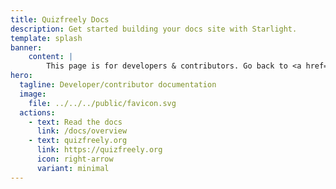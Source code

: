 ```yaml
---
title: Quizfreely Docs
description: Get started building your docs site with Starlight.
template: splash
banner:
    content: |
        This page is for developers & contributors. Go back to <a href="https://quizfreely.org">quizfreely.org</a>?
hero:
  tagline: Developer/contributor documentation
  image:
    file: ../../../public/favicon.svg
  actions:
    - text: Read the docs
      link: /docs/overview
    - text: quizfreely.org
      link: https://quizfreely.org
      icon: right-arrow
      variant: minimal
---
```



<CardGrid>
    <LinkCard
        title="Overview & Contributor Guide"
        href="/docs/overview"
        description="Overview of stuff"
    />
    <LinkCard
        title="DevOps Reference"
        href="/docs/devops"
        description="Overview of stuff"
    />
    <LinkCard
        title="Web App"
        href="/docs/web/intro"
        description="Docs for Quizfreely's web app frontend"
    />
    <LinkCard
        title="API"
        href="/docs/api/intro"
        description="Docs for Quizfreely's backend API"
    />
    <LinkCard
        title="IDB API Layer"
        href="/docs/idb-api-layer"
        description="Docs for Quizfreely's browser/client-side database api layer for local studysets & users without accounts"
    />
</CardGrid>
